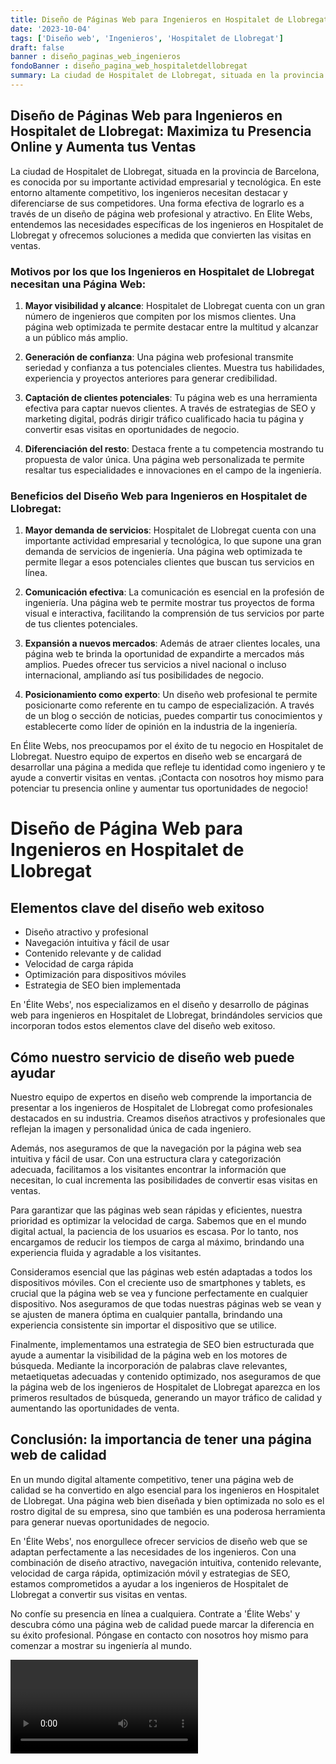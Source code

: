 ```yaml
---
title: Diseño de Páginas Web para Ingenieros en Hospitalet de Llobregat
date: '2023-10-04'
tags: ['Diseño web', 'Ingenieros', 'Hospitalet de Llobregat']
draft: false
banner : diseño_paginas_web_ingenieros
fondoBanner : diseño_pagina_web_hospitaletdellobregat
summary: La ciudad de Hospitalet de Llobregat, situada en la provincia de Barcelona, es conocida por su importante actividad empresarial y tecnológica. En este entorno altamente competitivo, los ingenieros necesitan destacar y diferenciarse de sus competidores. Una forma efectiva de lograrlo es a través de un diseño de página web profesional y atractivo. En Elite Webs, entendemos las necesidades específicas de los ingenieros en Hospitalet de Llobregat y ofrecemos soluciones a medida que convierten las visitas en ventas.
---
```


## Diseño de Páginas Web para Ingenieros en Hospitalet de Llobregat: Maximiza tu Presencia Online y Aumenta tus Ventas

La ciudad de Hospitalet de Llobregat, situada en la provincia de Barcelona, es conocida por su importante actividad empresarial y tecnológica. En este entorno altamente competitivo, los ingenieros necesitan destacar y diferenciarse de sus competidores. Una forma efectiva de lograrlo es a través de un diseño de página web profesional y atractivo. En Elite Webs, entendemos las necesidades específicas de los ingenieros en Hospitalet de Llobregat y ofrecemos soluciones a medida que convierten las visitas en ventas.

### Motivos por los que los Ingenieros en Hospitalet de Llobregat necesitan una Página Web:

1. **Mayor visibilidad y alcance**: Hospitalet de Llobregat cuenta con un gran número de ingenieros que compiten por los mismos clientes. Una página web optimizada te permite destacar entre la multitud y alcanzar a un público más amplio.

2. **Generación de confianza**: Una página web profesional transmite seriedad y confianza a tus potenciales clientes. Muestra tus habilidades, experiencia y proyectos anteriores para generar credibilidad.

3. **Captación de clientes potenciales**: Tu página web es una herramienta efectiva para captar nuevos clientes. A través de estrategias de SEO y marketing digital, podrás dirigir tráfico cualificado hacia tu página y convertir esas visitas en oportunidades de negocio.

4. **Diferenciación del resto**: Destaca frente a tu competencia mostrando tu propuesta de valor única. Una página web personalizada te permite resaltar tus especialidades e innovaciones en el campo de la ingeniería.

### Beneficios del Diseño Web para Ingenieros en Hospitalet de Llobregat:

1. **Mayor demanda de servicios**: Hospitalet de Llobregat cuenta con una importante actividad empresarial y tecnológica, lo que supone una gran demanda de servicios de ingeniería. Una página web optimizada te permite llegar a esos potenciales clientes que buscan tus servicios en línea.

2. **Comunicación efectiva**: La comunicación es esencial en la profesión de ingeniería. Una página web te permite mostrar tus proyectos de forma visual e interactiva, facilitando la comprensión de tus servicios por parte de tus clientes potenciales.

3. **Expansión a nuevos mercados**: Además de atraer clientes locales, una página web te brinda la oportunidad de expandirte a mercados más amplios. Puedes ofrecer tus servicios a nivel nacional o incluso internacional, ampliando así tus posibilidades de negocio.

4. **Posicionamiento como experto**: Un diseño web profesional te permite posicionarte como referente en tu campo de especialización. A través de un blog o sección de noticias, puedes compartir tus conocimientos y establecerte como líder de opinión en la industria de la ingeniería.

En Élite Webs, nos preocupamos por el éxito de tu negocio en Hospitalet de Llobregat. Nuestro equipo de expertos en diseño web se encargará de desarrollar una página a medida que refleje tu identidad como ingeniero y te ayude a convertir visitas en ventas. ¡Contacta con nosotros hoy mismo para potenciar tu presencia online y aumentar tus oportunidades de negocio!

<GifSeo />

<Cta />

Diseño de Página Web para Ingenieros en Hospitalet de Llobregat
===============================================================

## Elementos clave del diseño web exitoso

- Diseño atractivo y profesional
- Navegación intuitiva y fácil de usar
- Contenido relevante y de calidad
- Velocidad de carga rápida
- Optimización para dispositivos móviles
- Estrategia de SEO bien implementada

En 'Élite Webs', nos especializamos en el diseño y desarrollo de páginas web para ingenieros en Hospitalet de Llobregat, brindándoles servicios que incorporan todos estos elementos clave del diseño web exitoso.

## Cómo nuestro servicio de diseño web puede ayudar

Nuestro equipo de expertos en diseño web comprende la importancia de presentar a los ingenieros de Hospitalet de Llobregat como profesionales destacados en su industria. Creamos diseños atractivos y profesionales que reflejan la imagen y personalidad única de cada ingeniero.

Además, nos aseguramos de que la navegación por la página web sea intuitiva y fácil de usar. Con una estructura clara y categorización adecuada, facilitamos a los visitantes encontrar la información que necesitan, lo cual incrementa las posibilidades de convertir esas visitas en ventas.

Para garantizar que las páginas web sean rápidas y eficientes, nuestra prioridad es optimizar la velocidad de carga. Sabemos que en el mundo digital actual, la paciencia de los usuarios es escasa. Por lo tanto, nos encargamos de reducir los tiempos de carga al máximo, brindando una experiencia fluida y agradable a los visitantes.

Consideramos esencial que las páginas web estén adaptadas a todos los dispositivos móviles. Con el creciente uso de smartphones y tablets, es crucial que la página web se vea y funcione perfectamente en cualquier dispositivo. Nos aseguramos de que todas nuestras páginas web se vean y se ajusten de manera óptima en cualquier pantalla, brindando una experiencia consistente sin importar el dispositivo que se utilice.

Finalmente, implementamos una estrategia de SEO bien estructurada que ayude a aumentar la visibilidad de la página web en los motores de búsqueda. Mediante la incorporación de palabras clave relevantes, metaetiquetas adecuadas y contenido optimizado, nos aseguramos de que la página web de los ingenieros de Hospitalet de Llobregat aparezca en los primeros resultados de búsqueda, generando un mayor tráfico de calidad y aumentando las oportunidades de venta.

## Conclusión: la importancia de tener una página web de calidad

En un mundo digital altamente competitivo, tener una página web de calidad se ha convertido en algo esencial para los ingenieros en Hospitalet de Llobregat. Una página web bien diseñada y bien optimizada no solo es el rostro digital de su empresa, sino que también es una poderosa herramienta para generar nuevas oportunidades de negocio.

En 'Élite Webs', nos enorgullece ofrecer servicios de diseño web que se adaptan perfectamente a las necesidades de los ingenieros. Con una combinación de diseño atractivo, navegación intuitiva, contenido relevante, velocidad de carga rápida, optimización móvil y estrategias de SEO, estamos comprometidos a ayudar a los ingenieros de Hospitalet de Llobregat a convertir sus visitas en ventas.

No confíe su presencia en línea a cualquiera. Contrate a 'Élite Webs' y descubra cómo una página web de calidad puede marcar la diferencia en su éxito profesional. Póngase en contacto con nosotros hoy mismo para comenzar a mostrar su ingeniería al mundo.

<Video />

<CtaBot job='Ingenieros' city='Hospitalet de Llobregat'/>

<Gmaps query='Hospitalet de Llobregat+españa+maps' />